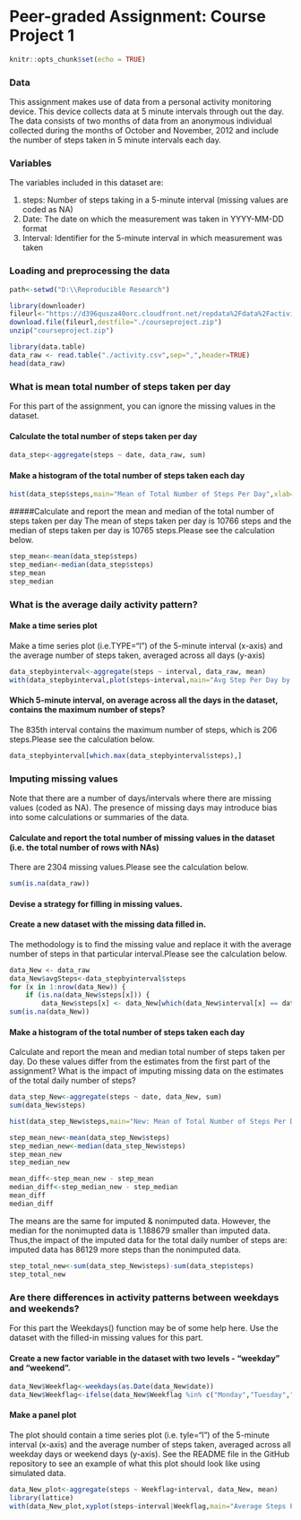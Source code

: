 
# Peer-graded Assignment: Course Project 1


```r
knitr::opts_chunk$set(echo = TRUE)
```
### Data
This assignment makes use of data from a personal activity monitoring device. This device collects data at 5 minute intervals through out the day. The data consists of two months of data from an anonymous individual collected during the months of October and November, 2012 and include the number of steps taken in 5 minute intervals each day.

### Variables
The variables included in this dataset are:

1. steps: Number of steps taking in a 5-minute interval (missing values are coded as NA)
2. Date: The date on which the measurement was taken in YYYY-MM-DD format
3. Interval: Identifier for the 5-minute interval in which measurement was taken

### Loading and preprocessing the data
```r
path<-setwd("D:\\Reproducible Research")

library(downloader)
fileurl<-"https://d396qusza40orc.cloudfront.net/repdata%2Fdata%2Factivity.zip"
download.file(fileurl,destfile="./courseproject.zip")
unzip("courseproject.zip")

library(data.table)
data_raw <- read.table("./activity.csv",sep=",",header=TRUE)
head(data_raw)
```

### What is mean total number of steps taken per day
For this part of the assignment, you can ignore the missing values in the dataset.

#### Calculate the total number of steps taken per day
```r
data_step<-aggregate(steps ~ date, data_raw, sum)
```

#### Make a histogram of the total number of steps taken each day
```r
hist(data_step$steps,main="Mean of Total Number of Steps Per Day",xlab="steps")
```

#####Calculate and report the mean and median of the total number of steps taken per day
The mean of steps taken per day is 10766 steps and the median of steps taken per day is 10765 steps.Please see the calculation below.
```r
step_mean<-mean(data_step$steps)
step_median<-median(data_step$steps)
step_mean
step_median
```

### What is the average daily activity pattern?
#### Make a time series plot 
Make a time series plot (i.e.TYPE="l") of the 5-minute interval (x-axis) and the average number of steps taken, averaged across all days (y-axis)
```r
data_stepbyinterval<-aggregate(steps ~ interval, data_raw, mean)
with(data_stepbyinterval,plot(steps~interval,main="Avg Step Per Day by Interval",type="l"),width=480,height=480)
```

#### Which 5-minute interval, on average across all the days in the dataset, contains the maximum number of steps?
The 835th interval contains the maximum number of steps, which is 206 steps.Please see the calculation below.
```r
data_stepbyinterval[which.max(data_stepbyinterval$steps),]
```

### Imputing missing values
Note that there are a number of days/intervals where there are missing values (coded as NA). The presence of missing days may introduce bias into some calculations or summaries of the data.

#### Calculate and report the total number of missing values in the dataset (i.e. the total number of rows with NAs)
There are 2304 missing values.Please see the calculation below.
```r
sum(is.na(data_raw))
```

#### Devise a strategy for filling in missing values. 
#### Create a new dataset with the missing data filled in.
The methodology is to find the missing value and replace it with the average number of steps in that particular interval.Please see the calculation below.
```r
data_New <- data_raw 
data_New$avgSteps<-data_stepbyinterval$steps
for (x in 1:nrow(data_New)) {
    if (is.na(data_New$steps[x])) {
        data_New$steps[x] <- data_New[which(data_New$interval[x] == data_stepbyinterval$interval), ]$avgSteps}}
sum(is.na(data_New))
```

#### Make a histogram of the total number of steps taken each day 
Calculate and report the mean and median total number of steps taken per day. Do these values differ from the estimates from the first part of the assignment? What is the impact of imputing missing data on the estimates of the total daily number of steps?
```r
data_step_New<-aggregate(steps ~ date, data_New, sum)
sum(data_New$steps)

hist(data_step_New$steps,main="New: Mean of Total Number of Steps Per Day",xlab="steps")

step_mean_new<-mean(data_step_New$steps)
step_median_new<-median(data_step_New$steps)
step_mean_new
step_median_new

mean_diff<-step_mean_new - step_mean
median_diff<-step_median_new - step_median
mean_diff
median_diff
```
The means are the same for imputed & nonimputed data. However, the median for the nonimupted data is 1.188679 smaller than imputed data.
Thus,the impact of the imputed data for the total daily number of steps are: imputed data has 86129 more steps than the nonimputed data.
```r
step_total_new<-sum(data_step_New$steps)-sum(data_step$steps)
step_total_new
```

### Are there differences in activity patterns between weekdays and weekends?
For this part the Weekdays() function may be of some help here. Use the dataset with the filled-in missing values for this part.

#### Create a new factor variable in the dataset with two levels - "weekday" and "weekend".
```r
data_New$Weekflag<-weekdays(as.Date(data_New$date))
data_New$Weekflag<-ifelse(data_New$Weekflag %in% c("Monday","Tuesday","Wednesday","Thursday","Friday"),"Weekday","Weekend")
```

#### Make a panel plot 
The plot should contain a time series plot (i.e. tyle="l") of the 5-minute interval (x-axis) and the average number of steps taken, averaged across all weekday days or weekend days (y-axis). See the README file in the GitHub repository to see an example of what this plot should look like using simulated data.
```r
data_New_plot<-aggregate(steps ~ Weekflag+interval, data_New, mean)
library(lattice)
with(data_New_plot,xyplot(steps~interval|Weekflag,main="Average Steps Per Day by Interval",type="l",xlab="Interval",ylab="Steps",layout=c(1,2)),width=480,height=480)
```
